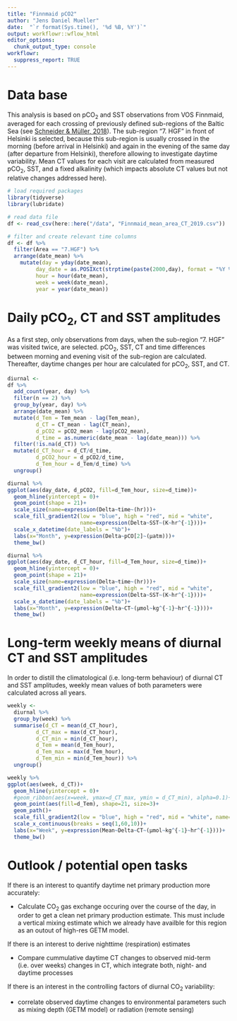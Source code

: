 ```yaml
---
title: "Finnmaid pCO2"
author: "Jens Daniel Mueller"
date:  "`r format(Sys.time(), '%d %B, %Y')`"
output: workflowr::wflow_html
editor_options:
  chunk_output_type: console
workflowr:
  suppress_report: TRUE
---
```


# Data base

This analysis is based on pCO~2~ and SST observations from VOS Finnmaid, averaged for each crossing of previously defined sub-regions of the Baltic Sea (see [Schneider & Müller, 2018](https://www.springer.com/de/book/9783319616988)).
The sub-region "7. HGF" in front of Helsinki is selected, because this sub-region is usually crossed in the morning (before arrival in Helsinki) and again in the evening of the same day (after departure from Helsinki), therefore allowing to investigate daytime variability. Mean CT values for each visit are calculated from measured pCO~2~, SST, and a fixed alkalinity (which impacts absolute CT values but not relative changes addressed here).

```r

# load required packages
library(tidyverse)
library(lubridate)

# read data file
df <- read_csv(here::here("/data", "Finnmaid_mean_area_CT_2019.csv"))

# filter and create relevant time columns
df <- df %>% 
  filter(Area == "7.HGF") %>% 
  arrange(date_mean) %>% 
    mutate(day = yday(date_mean),
         day_date = as.POSIXct(strptime(paste(2000,day), format = "%Y %j",tz="GMT")),
         hour = hour(date_mean),
         week = week(date_mean),
         year = year(date_mean))

```

# Daily pCO~2~, CT and SST amplitudes

As a first step, only observations from days, when the sub-region "7. HGF" was visited twice, are selected. pCO~2~, SST, CT and time differences between morning and evening visit of the sub-region are calculated. Thereafter, daytime changes per hour are calculated for pCO~2~, SST, and CT.

```r

diurnal <-
df %>%
  add_count(year, day) %>% 
  filter(n == 2) %>% 
  group_by(year, day) %>%
  arrange(date_mean) %>%
  mutate(d_Tem = Tem_mean - lag(Tem_mean),
         d_CT = CT_mean - lag(CT_mean),
         d_pCO2 = pCO2_mean - lag(pCO2_mean),
         d_time = as.numeric(date_mean - lag(date_mean))) %>% 
  filter(!is.na(d_CT)) %>% 
  mutate(d_CT_hour = d_CT/d_time,
         d_pCO2_hour = d_pCO2/d_time,
         d_Tem_hour = d_Tem/d_time) %>% 
  ungroup()

```


```r

diurnal %>% 
ggplot(aes(day_date, d_pCO2, fill=d_Tem_hour, size=d_time))+
  geom_hline(yintercept = 0)+
  geom_point(shape = 21)+
  scale_size(name=expression(Delta~time~(hr)))+
  scale_fill_gradient2(low = "blue", high = "red", mid = "white",
                       name=expression(Delta~SST~(K~hr^{-1})))+
  scale_x_datetime(date_labels = "%b")+
  labs(x="Month", y=expression(Delta~pCO[2]~(µatm)))+
  theme_bw()
```


```r
diurnal %>% 
ggplot(aes(day_date, d_CT_hour, fill=d_Tem_hour, size=d_time))+
  geom_hline(yintercept = 0)+
  geom_point(shape = 21)+
  scale_size(name=expression(Delta~time~(hr)))+
  scale_fill_gradient2(low = "blue", high = "red", mid = "white",
                       name=expression(Delta~SST~(K~hr^{-1})))+
  scale_x_datetime(date_labels = "%b")+
  labs(x="Month", y=expression(Delta~CT~(µmol~kg^{-1}~hr^{-1})))+
  theme_bw()


```

# Long-term weekly means of diurnal CT and SST amplitudes

In order to distill the climatological (i.e. long-term behaviour) of diurnal CT and SST amplitudes, weekly mean values of both parameters were calculated across all years.


```r

weekly <-
  diurnal %>% 
  group_by(week) %>% 
  summarise(d_CT = mean(d_CT_hour),
         d_CT_max = max(d_CT_hour),
         d_CT_min = min(d_CT_hour),
         d_Tem = mean(d_Tem_hour),
         d_Tem_max = max(d_Tem_hour),
         d_Tem_min = min(d_Tem_hour)) %>% 
  ungroup()

```


```r

weekly %>% 
ggplot(aes(week, d_CT))+
  geom_hline(yintercept = 0)+
  #geom_ribbon(aes(x=week, ymax=d_CT_max, ymin = d_CT_min), alpha=0.1)+
  geom_point(aes(fill=d_Tem), shape=21, size=3)+
  geom_path()+
  scale_fill_gradient2(low = "blue", high = "red", mid = "white", name=expression(Mean~Delta~SST~(K~hr^{-1})))+
  scale_x_continuous(breaks = seq(1,60,10))+
  labs(x="Week", y=expression(Mean~Delta~CT~(µmol~kg^{-1}~hr^{-1})))+
  theme_bw()

```
# Outlook / potential open tasks

If there is an interest to quantify daytime net primary production more accurately:

* Calculate CO~2~ gas exchange occuring over the course of the day, in order to get a clean net primary production estimate. This must include a vertical mixing estimate which we already have availble for this region as an outout of high-res GETM model.

If there is an interest to derive nighttime (respiration) estimates

* Compare cummulative daytime CT changes to observed mid-term (i.e. over weeks) changes in CT, which integrate both, night- and daytime processes

If there is an interest in the controlling factors of diurnal CO~2~ variability:

* correlate observed daytime changes to environmental parameters such as mixing depth (GETM model) or radiation (remote sensing)




